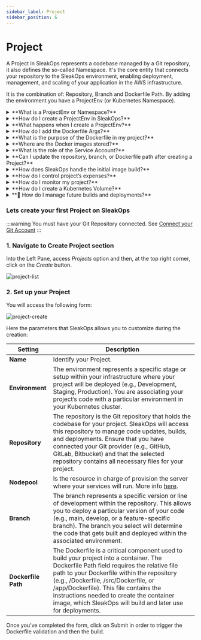 ```yaml
---
sidebar_label: Project
sidebar_position: 6
---
```



# Project

A Project in SleakOps represents a codebase managed by a Git repository, it also defines the so-called Namespace. It's the core entity that connects your repository to the SleakOps environment, enabling deployment, management, and scaling of your application in the AWS infrastructure.

It is the combination of: Repository, Branch and Dockerfile Path. By adding the environment you have a ProjectEnv (or Kubernetes Namespace).

<details>
<summary>
**What is a ProjectEnv or Namespace?**
</summary>
A ProjectEnv is the combination of a project and an environment. It acts as a Kubernetes Namespace in the cluster and contains all the services and resources related to the project within that environment.
</details>

<details>
<summary>
**How do I create a ProjectEnv in SleakOps?**
</summary>
The Project and the ProjectEnv will be created at the same time. You need to connect your Git account (e.g., GitHub, GitLab, or Bitbucket) to SleakOps, select a repository, choose a branch, and specify the location of the Dockerfile. Once these steps are completed, a ProjectEnv is created, and the first image build is triggered. Follow the steps bellow.
</details>

<details>
<summary>
**What happens when I create a ProjectEnv?**
</summary>
When a ProjectEnv is created, the following resources are set up:
- **AWS Elastic Container Registry (ECR)** to store container images and Helm charts.
- A **Kubernetes Namespace** to manage services in isolation.
- A **Service Account** to handle permissions and secure connections with AWS resources.
- A **Dockerfile analysis** to verify its correctness and build a container image using Kaniko
</details>

<details>
<summary>
**How do I add the Dockerfile Args?**
</summary>
If any build-time **Docker Args** (arguments) are required, SleakOps will prompt you to enter them before running the initial build. These arguments can be modified for future builds.
</details>    

<details>
<summary>
**What is the purpose of the Dockerfile in my project?**
</summary>
The **Dockerfile** defines how your application is built into a container image. During ProjectEnv creation, SleakOps analyzes the Dockerfile to ensure it's correctly configured, and then builds the image using **Kaniko**.
</details>    

<details>
<summary>
**Where are the Docker images stored?**
</summary>
Docker images are stored in the **AWS ECR** (Elastic Container Registry) associated with your project. The images are named after the ProjectEnv, which combines the environment name and project name.
</details>    

<details>
<summary>
**What is the role of the Service Account?**
</summary>
The **Service Account** manages permissions for resources inside the Kubernetes cluster. It allows services deployed in the ProjectEnv to securely interact with AWS resources like S3, RDS, or any other service your application may require.
</details> 
    
<details>
<summary>
**Can I update the repository, branch, or Dockerfile path after creating a Project?**
</summary>
Just the *Branch* and the *Dockerfile Path* can be updated. If you need to work with a different *Environment,* *Repository or Name*, you will need to create a new record.
</details> 
    
<details>
<summary>
**How does SleakOps handle the initial image build?**
</summary>
SleakOps automates the first image build as part of the ProjectEnv creation process. This initial build ensures faster deployment by utilizing the existing infrastructure. Afterward, future image builds are triggered when services are published in deployments or manually via the **Build Form**.
</details> 
    
<details>
<summary>
**How do I control project’s expenses?**
</summary>
SleakOps allows you to see all your project expenses in one place, classified by account, resources, dates. 

Access *Projects,* select one and click the button: 
</details> 

<details>
<summary>
**How do I monitor my project?**
</summary>
You can monitor your project by accessing *Projects,* selecting one **and clicking into the button: (button image)
</details> 

<details>
<summary>
**How do I create a Kubernetes Volume?**
</summary>
When editing a Project, you can enable and define **Kubernetes Volumes** by specifying the mount path and storage capacity. SleakOps uses the **AWS EFS CSI Driver** to manage these volumes as **EFS** file systems in the EKS cluster.
</details> 

<details>
<summary>
 **🚩 How do I manage future builds and deployments?**
</summary>
Future builds and deployments can be managed manually via the SleakOps interface or automated using the **SleakOps CLI**.
</details> 

### Lets create your first Project on SleakOps

:::warning
You must have your Git Repository connected. See [Connect your Git Account](/project/connect_to_git)
:::

### 1. Navigate to Create Project section
Into the Left Pane, access _Projects_ option and then, at the top right corner, click on the _Create_ button.

<Zoom overlayBgColorEnd="rgba(255, 255, 255, 0.8)">
<img
    src="/img/project/project-list.png"
    alt="project-list"
/>
</Zoom>


### 2. Set up your Project
You will access the following form:

<Zoom overlayBgColorEnd="rgba(255, 255, 255, 0.8)">
<img
    src="/img/project/project-create.png"
    alt="project-create"
/>
</Zoom>

Here the parameters that SleakOps allows you to customize during the creation:

| **Setting** | **Description** |
| --- | --- |
| **Name** | Identify your Project. |
| **Environment** | The environment represents a specific stage or setup within your infrastructure where your project will be deployed (e.g., Development, Staging, Production). You are associating your project’s code with a particular environment in your Kubernetes cluster.  |
| **Repository** | The repository is the Git repository that holds the codebase for your project. SleakOps will access this repository to manage code updates, builds, and deployments. Ensure that you have connected your Git provider (e.g., GitHub, GitLab, Bitbucket) and that the selected repository contains all necessary files for your project.  |
| **Nodepool** | Is the resource in charge of provision the server where your services will run. More info [here](/cluster/nodepools/index). |
| **Branch** | The branch represents a specific version or line of development within the repository. This allows you to deploy a particular version of your code (e.g., main, develop, or a feature-specific branch). The branch you select will determine the code that gets built and deployed within the associated environment.  |
| **Dockerfile Path** | The Dockerfile is a critical component used to build your project into a container. The Dockerfile Path field requires the relative file path to your Dockerfile within the repository (e.g., /Dockerfile, /src/Dockerfile, or /app/Dockerfile). This file contains the instructions needed to create the container image, which SleakOps will build and later use for deployments.  |

Once you’ve completed the form, click on Submit in order to trigger the Dockerfile validation and then the build.
